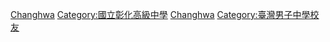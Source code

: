 {{Catnav|人物|校友|中等學校校友|臺灣中等學校校友|台灣國立高級中學校友}}
[[Category:台灣國立普通型高級中等學校校友|Changhwa]]
[[Category:國立彰化高級中學|Category:國立彰化高級中學]]
[[Category:彰化縣中學校友|Changhwa]]
[[Category:臺灣男子中學校友|Category:臺灣男子中學校友]]